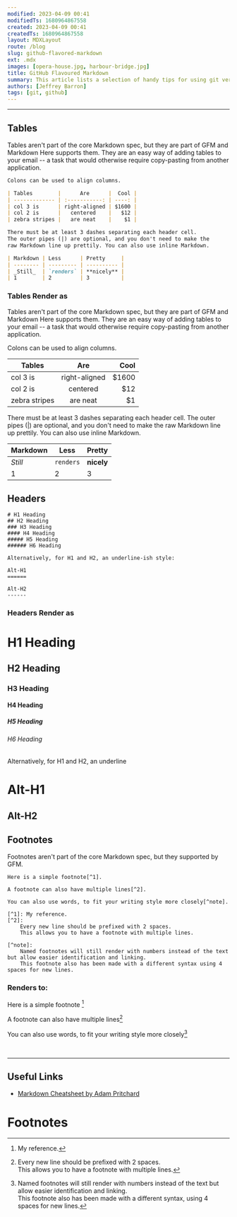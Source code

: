 ```yaml
---
modified: 2023-04-09 00:41  
modifiedTs: 1680964867558  
created: 2023-04-09 00:41  
createdTs: 1680964867558  
layout: MDXLayout  
route: /blog  
slug: github-flavored-markdown  
ext: .mdx  
images: [opera-house.jpg, harbour-bridge.jpg]   
title: GitHub Flavoured Markdown
summary: This article lists a selection of handy tips for using git version control
authors: [Jeffrey Barron]
tags: [git, github]
---
```


---
## Tables

Tables aren't part of the core Markdown spec, but they are part of GFM and Markdown Here supports them. They are an easy way of adding tables to your email -- a task that would otherwise require copy-pasting from another application.

```markdown
Colons can be used to align columns.

| Tables        |      Are      |  Cool |
| ------------- | :-----------: | ----: |
| col 3 is      | right-aligned | $1600 |
| col 2 is      |   centered    |   $12 |
| zebra stripes |   are neat    |    $1 |

There must be at least 3 dashes separating each header cell.
The outer pipes (|) are optional, and you don't need to make the
raw Markdown line up prettily. You can also use inline Markdown.

| Markdown | Less      | Pretty     |
| -------- | --------- | ---------- |
| _Still_  | `renders` | **nicely** |
| 1        | 2         | 3          |
```

###  Tables Render as

Tables aren't part of the core Markdown spec, but they are part of GFM and Markdown Here supports them. They are an easy way of adding tables to your email -- a task that would otherwise require copy-pasting from another application.

Colons can be used to align columns.

| Tables        |      Are      |  Cool |
| ------------- | :-----------: | ----: |
| col 3 is      | right-aligned | $1600 |
| col 2 is      |   centered    |   $12 |
| zebra stripes |   are neat    |    $1 |

There must be at least 3 dashes separating each header cell.
The outer pipes (|) are optional, and you don't need to make the
raw Markdown line up prettily. You can also use inline Markdown.

| Markdown | Less      | Pretty     |
| -------- | --------- | ---------- |
| _Still_  | `renders` | **nicely** |
| 1        | 2         | 3          |

## Headers

```
# H1 Heading
## H2 Heading
### H3 Heading
#### H4 Heading
##### H5 Heading
###### H6 Heading

Alternatively, for H1 and H2, an underline-ish style:

Alt-H1
======

Alt-H2
------
```

### Headers Render as

# H1 Heading

## H2 Heading

### H3 Heading

#### H4 Heading

##### H5 Heading

###### H6 Heading

Alternatively, for H1 and H2, an underline 

Alt-H1
==========

Alt-H2
----------

## Footnotes

Footnotes aren't part of the core Markdown spec, but they supported by GFM.

```text
Here is a simple footnote[^1].

A footnote can also have multiple lines[^2].

You can also use words, to fit your writing style more closely[^note].

[^1]: My reference.
[^2]:
    Every new line should be prefixed with 2 spaces.  
    This allows you to have a footnote with multiple lines.

[^note]:
    Named footnotes will still render with numbers instead of the text but allow easier identification and linking.  
    This footnote also has been made with a different syntax using 4 spaces for new lines.
```

### Renders to:

Here is a simple footnote [^1]  

A footnote can also have multiple lines[^2]  

You can also use words, to fit your writing style more closely[^note]   

[^1]: My reference.
[^2]:
    Every new line should be prefixed with 2 spaces.  
    This allows you to have a footnote with multiple lines.

[^note]:
    Named footnotes will still render with numbers instead of the text but allow easier identification and linking.  
    This footnote also has been made with a different syntax, using 4 spaces for new lines.

<br /><hr />

## Useful Links
- [Markdown Cheatsheet by Adam Pritchard](https://github.com/adam-p/markdown-here/wiki/Markdown-Cheatsheet)

# Footnotes
